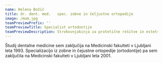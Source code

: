 ```yaml
---
name: Helena Božič
title: dr. dent. med.   spec. zobne in čeljustne ortopedije
image: /mom.jpg
teamPreviewPrefix: ''
teamPreviewTitle: Specialist ortodontije
teamPreviewDescription: Strokovnjakinja za protetične rešitve in estetsko zobozdravstvo
---
```


Študij dentalne medicine sem zaključija na Medicinski fakulteti v Ljubljani leta 1993.  Specializacijo iz zobne in čejustne ortopedije (ortodontije) pa sem zaključila na Medicinski fakulteti v Ljubljani leta 2001.
